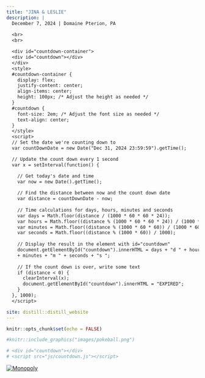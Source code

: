 ```yaml
---
title: "JINA & LESLIE"
description: |
  December 7, 2024 | Domaine Pterion, PA
  
  <br>
  <br>

  <div id="countdown-container">
  <div id="countdown"></div>
  </div>
  <style>
  #countdown-container {
    display: flex;
    justify-content: center;
    align-items: center;
    height: 100px; /* Adjust the height as needed */
  }
  #countdown {
    font-size: 2em; /* Adjust the font size as needed */
    text-align: center;
  }
  </style>
  <script>
  // Set the date we're counting down to
  var countDownDate = new Date("Dec 31, 2024 23:59:59").getTime();

  // Update the count down every 1 second
  var x = setInterval(function() {

    // Get today's date and time
    var now = new Date().getTime();
   
    // Find the distance between now and the count down date
    var distance = countDownDate - now;
   
    // Time calculations for days, hours, minutes and seconds
    var days = Math.floor(distance / (1000 * 60 * 60 * 24));
    var hours = Math.floor((distance % (1000 * 60 * 60 * 24)) / (1000 * 60 * 60));
    var minutes = Math.floor((distance % (1000 * 60 * 60)) / (1000 * 60));
    var seconds = Math.floor((distance % (1000 * 60)) / 1000);
   
    // Display the result in the element with id="countdown"
    document.getElementById("countdown").innerHTML = days + "d " + hours + "h "
    + minutes + "m " + seconds + "s ";
   
    // If the count down is over, write some text 
    if (distance < 0) {
      clearInterval(x);
      document.getElementById("countdown").innerHTML = "EXPIRED";
    }
  }, 1000);
  </script>

site: distill::distill_website
---
```




```r
knitr::opts_chunk$set(echo = FALSE)
```



```r
#knitr::include_graphics("images/pokeball.png")

# <div id="countdown"></div>
# <script src="js/countdown.js"></script>
```

[![Monopoly](images/monopoly.png)](https://lzhen4.github.io/gpetersii/pictures.html)

